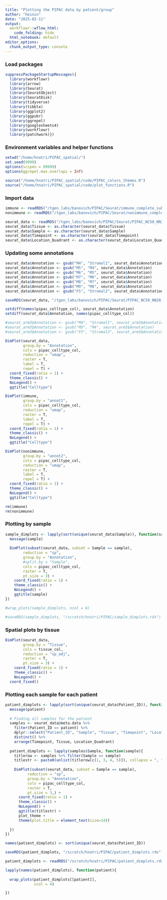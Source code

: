 ```yaml
---
title: "Plotting the PIPAC data by patient/group"
author: "heinin"
date: "2025-02-11"
output:
  workflowr::wflow_html:
    code_folding: hide
  html_notebook: default
editor_options:
  chunk_output_type: console
---
```


### Load packages

```r

suppressPackageStartupMessages({
  library(workflowr)
  library(arrow)
  library(Seurat)
  library(SeuratObject)
  library(SeuratDisk)
  library(tidyverse)
  library(tibble)
  library(ggplot2)
  library(ggpubr)
  library(ggrepel)
  library(googlesheets4)
  library(workflowr)
  library(patchwork)})

```

### Environment variables and helper functions

```r

setwd("/home/hnatri/PIPAC_spatial/")
set.seed(9999)
options(scipen = 99999)
options(ggrepel.max.overlaps = Inf)

source("/home/hnatri/PIPAC_spatial/code/PIPAC_colors_themes.R")
source("/home/hnatri/PIPAC_spatial/code/plot_functions.R")

```

### Import data

```r

immune <- readRDS("/tgen_labs/banovich/PIPAC/Seurat/immune_complete_subset_clustered_NC50_NN20_PC20_Seurat_annotated.rds")
nonimmune <- readRDS("/tgen_labs/banovich/PIPAC/Seurat/nonimmune_complete_subset_clustered_NC50_NN20_PC20_Seurat_annotated.rds")

seurat_data <- readRDS("/tgen_labs/banovich/PIPAC/Seurat/PIPAC_NC50_NN20_PC20_Seurat_annotated_metadata_niches.rds")
seurat_data$Tissue <- as.character(seurat_data$Tissue)
seurat_data$Sample <- as.character(seurat_data$Sample)
seurat_data$Timepoint <- as.character(seurat_data$Timepoint)
seurat_data$Location_Quadrant <- as.character(seurat_data$Location_Quadrant)

```

### Updating some annotations

```r

seurat_data$Annotation <- gsub("M4", "Stromal1", seurat_data$Annotation)
seurat_data$Annotation <- gsub("M5", "M4", seurat_data$Annotation)
seurat_data$Annotation <- gsub("M6", "M5", seurat_data$Annotation)
seurat_data$Annotation <- gsub("M7", "M6", seurat_data$Annotation)
seurat_data$Annotation <- gsub("M8", "M7", seurat_data$Annotation)
seurat_data$Annotation <- gsub("M9", "M8", seurat_data$Annotation)
seurat_data$Annotation <- gsub("F5", "Stromal2", seurat_data$Annotation)

saveRDS(seurat_data, "/tgen_labs/banovich/PIPAC/Seurat/PIPAC_NC50_NN20_PC20_Seurat_annotated_metadata_niches.rds")

setdiff(names(pipac_celltype_col), seurat_data$Annotation)
setdiff(seurat_data$Annotation, names(pipac_celltype_col))

#seurat_arm3$Annotation <- gsub("M4", "Stromal1", seurat_arm3$Annotation)
#seurat_arm3$Annotation <- gsub("M5", "M4", seurat_arm3$Annotation)
#seurat_arm3$Annotation <- gsub("F5", "Stromal2", seurat_arm3$Annotation)

```

```r

DimPlot(seurat_data,
        group.by = "Annotation",
        cols = pipac_celltype_col,
        reduction = "umap",
        raster = T,
        label = T,
        repel = T) +
  coord_fixed(ratio = 1) +
  theme_classic() +
  NoLegend() +
  ggtitle("Celltype")

```

```r

DimPlot(immune,
        group.by = "annot2",
        cols = pipac_celltype_col,
        reduction = "umap",
        raster = T,
        label = T,
        repel = T) +
  coord_fixed(ratio = 1) +
  theme_classic() +
  NoLegend() +
  ggtitle("Celltype")

DimPlot(nonimmune,
        group.by = "annot2",
        cols = pipac_celltype_col,
        reduction = "umap",
        raster = T,
        label = T,
        repel = T) +
  coord_fixed(ratio = 1) +
  theme_classic() +
  NoLegend() +
  ggtitle("Celltype")

rm(immune)
rm(nonimmune)

```

### Plotting by sample

```r

sample_dimplots <- lapply(sort(unique(seurat_data$Sample)), function(sample){
  message(sample)
  
  DimPlot(subset(seurat_data, subset = Sample == sample),
        reduction = "sp",
        group.by = "Annotation",
        #split.by = "Sample",
        cols = pipac_celltype_col,
        raster = T,
        pt.size = 3) +
    coord_fixed(ratio = 1) +
    theme_classic() +
    NoLegend() +
    ggtitle(sample)
})

#wrap_plots(sample_dimplots, ncol = 6)

#saveRDS(sample_dimplots, "/scratch/hnatri/PIPAC/sample_dimplots.rds")

```

### Spatial plots by tissue

```r

DimPlot(seurat_data,
        group.by = "Tissue",
        cols = tissue_col,
        reduction = "sp_adj",
        raster = T,
        pt.size = 3) +
    coord_fixed(ratio = 1) +
    theme_classic() +
    NoLegend() +
  coord_fixed()

```

### Plotting each sample for each patient

```r

patient_dimplots <- lapply(sort(unique(seurat_data$Patient_ID)), function(patient){
  message(patient)
  
  # Finding all samples for the patient
  samples <- seurat_data@meta.data %>%
    filter(Patient_ID == patient) %>%
    dplyr::select("Patient_ID", "Sample", "Tissue", "Timepoint", "Location_Quadrant") %>%
    distinct() %>%
    arrange(Timepoint, Tissue, Location_Quadrant)
  
  patient_dimplots <- lapply(samples$Sample, function(sample){
    titlerow <- samples %>% filter(Sample == sample)
    titlestr <- paste0(unlist(titlerow[c(1, 3, 4, 5)]), collapse = ", ")
    
    DimPlot(subset(seurat_data, subset = Sample == sample),
          reduction = "sp",
          group.by = "Annotation",
          cols = pipac_celltype_col,
          raster = T,
          pt.size = 3,) +
      coord_fixed(ratio = 1) +
      theme_classic() +
      NoLegend() +
      ggtitle(titlestr) +
      plot_theme +
      theme(plot.title = element_text(size=14))
    
  })
})

names(patient_dimplots) <- sort(unique(seurat_data$Patient_ID))

saveRDS(patient_dimplots, "/scratch/hnatri/PIPAC/patient_dimplots.rds")

```

```r

patient_dimplots <- readRDS("/scratch/hnatri/PIPAC/patient_dimplots.rds")

lapply(names(patient_dimplots), function(patient){
  
  wrap_plots(patient_dimplots[[patient]],
             ncol = 4)

})

```

